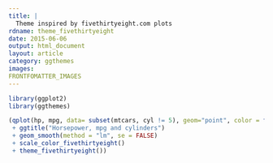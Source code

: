 ---
title: |
  Theme inspired by fivethirtyeight.com plots
rdname: theme_fivethirtyeight
date: 2015-06-06
output: html_document
layout: article
category: ggthemes
images:
FRONTFOMATTER_IMAGES
---

```{r, echo = FALSE, message = FALSE}
library(ggplot2)
library(ggthemes)
```

```{r theme_fivethirtyeight, cache = TRUE}
(qplot(hp, mpg, data= subset(mtcars, cyl != 5), geom="point", color = factor(cyl))
 + ggtitle("Horsepower, mpg and cylinders")
 + geom_smooth(method = "lm", se = FALSE)
 + scale_color_fivethirtyeight()
 + theme_fivethirtyeight())



```